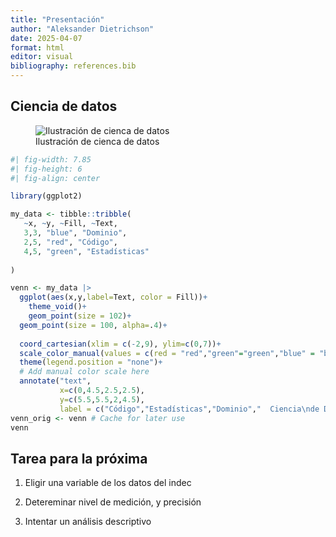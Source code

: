 ```yaml
---
title: "Presentación"
author: "Aleksander Dietrichson"
date: 2025-04-07
format: html
editor: visual
bibliography: references.bib
---
```


## Ciencia de datos

![Ilustración de cienca de datos](images/venn-data-cience.jpeg)

```r
#| fig-width: 7.85
#| fig-height: 6
#| fig-align: center

library(ggplot2)

my_data <- tibble::tribble(
   ~x, ~y, ~Fill, ~Text,
   3,3, "blue", "Dominio",
   2,5, "red", "Código",
   4,5, "green", "Estadísticas"
  
)

venn <- my_data |> 
  ggplot(aes(x,y,label=Text, color = Fill))+
    theme_void()+
    geom_point(size = 102)+
  geom_point(size = 100, alpha=.4)+
  
  coord_cartesian(xlim = c(-2,9), ylim=c(0,7))+
  scale_color_manual(values = c(red = "red","green"="green","blue" = "blue"))+
  theme(legend.position = "none")+
  # Add manual color scale here
  annotate("text",
           x=c(0,4.5,2.5,2.5),
           y=c(5.5,5.5,2,4.5), 
           label = c("Código","Estadísticas","Dominio","  Ciencia\nde Datos"),hjust=c(0,0,0,0), cex=5, color = "white")
venn_orig <- venn # Cache for later use
venn
```

## Tarea para la próxima

1.  Eligir una variable de los datos del indec

2.  Detereminar nivel de medición, y precisión

3.  Intentar un análisis descriptivo\
